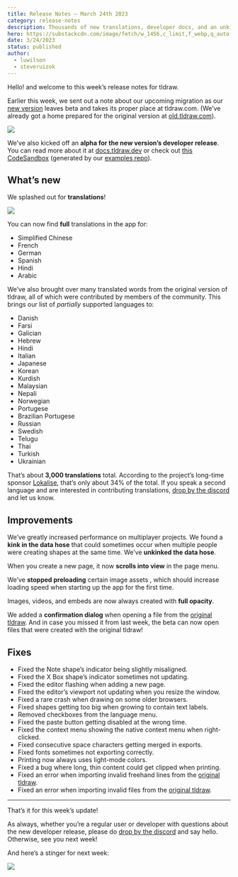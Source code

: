 ```yaml
---
title: Release Notes – March 24th 2023
category: release-notes
description: Thousands of new translations, developer docs, and an unkinked data hose.
hero: https://substackcdn.com/image/fetch/w_1456,c_limit,f_webp,q_auto:good,fl_progressive:steep/https%3A%2F%2Fsubstack-post-media.s3.amazonaws.com%2Fpublic%2Fimages%2Fd182eb9e-c783-4f05-b5cf-924b8d817f55_2560x1280.png
date: 3/24/2023
status: published
author:
  - luwilson
  - steveruizok
---
```


Hello! and welcome to this week’s release notes for tldraw.

Earlier this week, we sent out a note about our upcoming migration as our [new version](https://beta.tldraw.com) leaves beta and takes its proper place at tldraw.com. (We’ve already got a home prepared for the original version at [old.tldraw.com](https://old.tldraw.com)).

![](https://substackcdn.com/image/fetch/w_1456,c_limit,f_auto,q_auto:good,fl_progressive:steep/https%3A%2F%2Fsubstack-post-media.s3.amazonaws.com%2Fpublic%2Fimages%2F446b0a9d-9855-4e2b-b2ca-179a603fd371_2800x1846.png)

We’ve also kicked off an **alpha for the new version’s developer release**. You can read more about it at [docs.tldraw.dev](https://docs.tldraw.dev) or check out [this CodeSandbox](https://codesandbox.io/p/github/tldraw/tldraw-examples/main?file=%2FREADME.md) (generated by our [examples repo](https://github.com/tldraw/tldraw-examples)).

## What’s new

We splashed out for **translations**!

![](https://substackcdn.com/image/fetch/w_1456,c_limit,f_auto,q_auto:good,fl_progressive:steep/https%3A%2F%2Fsubstack-post-media.s3.amazonaws.com%2Fpublic%2Fimages%2F57d4b4f7-c89e-41c6-9cee-b59b17b92598_1118x600.png)

You can now find **full** translations in the app for:

- Simplified Chinese
- French
- German
- Spanish
- Hindi
- Arabic

We’ve also brought over many translated words from the original version of tldraw, all of which were contributed by members of the community. This brings our list of _partially_ supported languages to:

- Danish
- Farsi
- Galician
- Hebrew
- Hindi
- Italian
- Japanese
- Korean
- Kurdish
- Malaysian
- Nepali
- Norwegian
- Portugese
- Brazilian Portugese
- Russian
- Swedish
- Telugu
- Thai
- Turkish
- Ukrainian

That’s about **3,000 translations** total. According to the project’s long-time sponsor [Lokalise](https://lokalise.com/), that’s only about 34% of the total. If you speak a second language and are interested in contributing translations, [drop by the discord](https://discord.gg/Up7bFHPstc) and let us know.

## Improvements

We’ve greatly increased performance on multiplayer projects. We found a **kink in the data hose** that could sometimes occur when multiple people were creating shapes at the same time. We’ve **unkinked the data hose**.

When you create a new page, it now **scrolls into view** in the page menu.

We’ve **stopped preloading** certain image assets , which should increase loading speed when starting up the app for the first time.

Images, videos, and embeds are now always created with **full opacity**.

We added a **confirmation dialog** when opening a file from the [original tldraw](https://old.tldraw.com/). And in case you missed it from last week, the beta can now open files that were created with the original tldraw!

## Fixes

- Fixed the Note shape’s indicator being slightly misaligned.
- Fixed the X Box shape’s indicator sometimes not updating.
- Fixed the editor flashing when adding a new page.
- Fixed the editor’s viewport not updating when you resize the window.
- Fixed a rare crash when drawing on some older browsers.
- Fixed shapes getting too big when growing to contain text labels.
- Removed checkboxes from the language menu.
- Fixed the paste button getting disabled at the wrong time.
- Fixed the context menu showing the native context menu when right-clicked.
- Fixed consecutive space characters getting merged in exports.
- Fixed fonts sometimes not exporting correctly.
- Printing now always uses light-mode colors.
- Fixed a bug where long, thin content could get clipped when printing.
- Fixed an error when importing invalid freehand lines from the [original tldraw](https://old.tldraw.com).
- Fixed an error when importing invalid files from the [original tldraw](https://old.tldraw.com/).

---

That’s it for this week’s update!

As always, whether you’re a regular user or developer with questions about the new developer release, please do [drop by the discord](https://discord.gg/Up7bFHPstc) and say hello. Otherwise, see you next week!

And here’s a stinger for next week:

![](https://substackcdn.com/image/fetch/w_1456,c_limit,f_auto,q_auto:good,fl_progressive:steep/https%3A%2F%2Fsubstack-post-media.s3.amazonaws.com%2Fpublic%2Fimages%2Fb027b323-6ba7-456b-a34f-ee308897aca0_722x406.gif)
